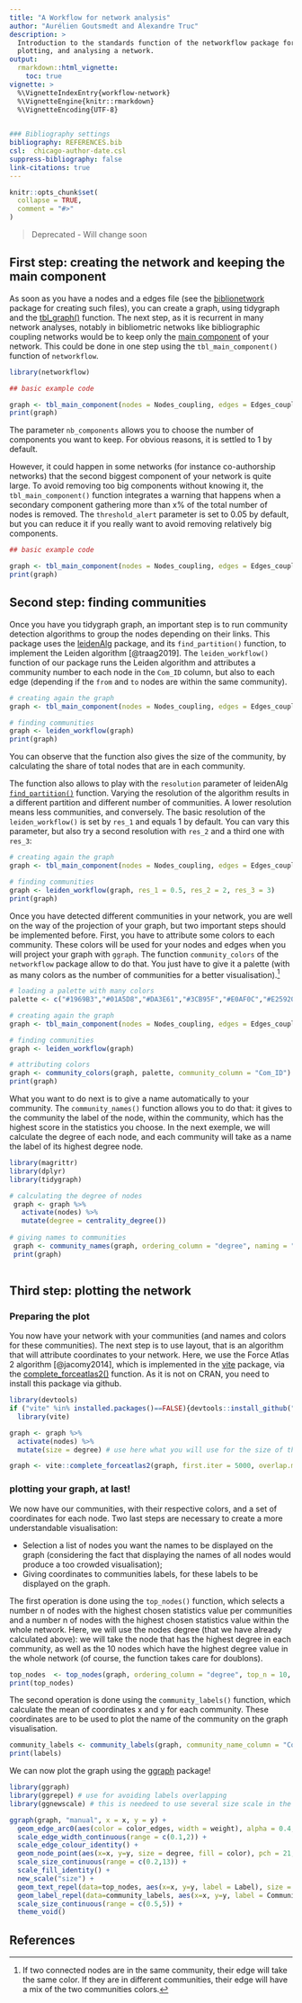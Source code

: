 ```yaml
---
title: "A Workflow for network analysis"
author: "Aurélien Goutsmedt and Alexandre Truc"
description: >
  Introduction to the standards function of the networkflow package for building, manipulating
  plotting, and analysing a network.
output: 
  rmarkdown::html_vignette:
    toc: true
vignette: >
  %\VignetteIndexEntry{workflow-network}
  %\VignetteEngine{knitr::rmarkdown}
  %\VignetteEncoding{UTF-8}
  

### Bibliography settings
bibliography: REFERENCES.bib
csl:  chicago-author-date.csl
suppress-bibliography: false
link-citations: true
---
```


```r
knitr::opts_chunk$set(
  collapse = TRUE,
  comment = "#>"
)
```

> Deprecated - Will change soon

## First step: creating the network and keeping the main component

As soon as you have a nodes and a edges file (see the [biblionetwork](https://github.com/agoutsmedt/biblionetwork) package for creating such files), you can create a graph, using tidygraph and the [tbl_graph()](https://rdrr.io/cran/tidygraph/man/tbl_graph.html) function. The next step, as it is recurrent in many network analyses, notably in bibliometric netwoks like bibliographic coupling networks would be to keep only the [main component](https://en.wikipedia.org/wiki/Component_(graph_theory)) of your network. This could be done in one step using the `tbl_main_component()` function of `networkflow`. 

```r
library(networkflow)

## basic example code

graph <- tbl_main_component(nodes = Nodes_coupling, edges = Edges_coupling, directed = FALSE, node_key = "ItemID_Ref", nb_components = 1)
print(graph)

```

The parameter `nb_components` allows you to choose the number of components you want to keep. For obvious reasons, it is settled to 1 by default. 

However, it could happen in some networks (for instance co-authorship networks) that the second biggest component of your network is quite large. To avoid removing too big components without knowing it, the `tbl_main_component()` function integrates a warning that happens when a secondary component gathering more than x% of the total number of nodes is removed. The `threshold_alert` parameter is set to 0.05 by default, but you can reduce it if you really want to avoid removing relatively big components.

```r

## basic example code

graph <- tbl_main_component(nodes = Nodes_coupling, edges = Edges_coupling, directed = FALSE, node_key = "ItemID_Ref", threshold_alert = 0.001)
print(graph)

```

## Second step: finding communities

Once you have you tidygraph graph, an important step is to run community detection algorithms to group the nodes depending on their links. This package uses the [leidenAlg](https://cran.r-project.org/web/packages/leidenAlg/index.html) package, and its `find_partition()` function, to implement the Leiden algorithm [@traag2019]. The `leiden_workflow()` function of our package runs the Leiden algorithm and attributes a community number to each node in the `Com_ID` column, but also to each edge (depending if the `from` and `to` nodes are within the same community). 

```r

# creating again the graph
graph <- tbl_main_component(nodes = Nodes_coupling, edges = Edges_coupling, directed = FALSE, node_key = "ItemID_Ref", nb_components = 1)

# finding communities
graph <- leiden_workflow(graph)
print(graph)

```

You can observe that the function also gives the size of the community, by calculating the share of total nodes that are in each community.

The function also allows to play with the `resolution` parameter of leidenAlg [`find_partition()`]() function. Varying the resolution of the algorithm results in a different partition and different number of communities. A lower resolution means less communities, and conversely. The basic resolution of the `leiden_workflow()` is set by `res_1` and equals 1 by default. You can vary this parameter, but also try a second resolution with `res_2` and a third one with `res_3`:

```r

# creating again the graph
graph <- tbl_main_component(nodes = Nodes_coupling, edges = Edges_coupling, directed = FALSE, node_key = "ItemID_Ref", nb_components = 1)

# finding communities
graph <- leiden_workflow(graph, res_1 = 0.5, res_2 = 2, res_3 = 3)
print(graph)

```

Once you have detected different communities in your network, you are well on the way of the projection of your graph, but two important steps should be implemented before. First, you have to attribute some colors to each community. These colors will be used for your nodes and edges when you will project your graph with `ggraph`. The function `community_colors` of the `networkflow` package allow to do that. You just have to give it a palette (with as many colors as the number of communities for a better visualisation).^[If two connected nodes are in the same community, their edge will take the same color. If they are in different communities, their edge will have a mix of the two communities colors.] 

```r
# loading a palette with many colors
palette <- c("#1969B3","#01A5D8","#DA3E61","#3CB95F","#E0AF0C","#E25920","#6C7FC9","#DE9493","#CD242E","#6F4288","#B2EEF8","#7FF6FD","#FDB8D6","#8BF9A9","#FEF34A","#FEC57D","#DAEFFB","#FEE3E1","#FBB2A7","#EFD7F2","#5CAADA","#37D4F5","#F5779B","#62E186","#FBDA28","#FB8F4A","#A4B9EA","#FAC2C0","#EB6466","#AD87BC","#0B3074","#00517C","#871B2A","#1A6029","#7C4B05","#8A260E","#2E3679","#793F3F","#840F14","#401C56","#003C65","#741A09","#602A2A","#34134A","#114A1B","#27DDD1","#27DD8D","#4ADD27","#D3DD27","#DDA427","#DF2935","#DD27BC","#BA27DD","#3227DD","#2761DD","#27DDD1")

# creating again the graph
graph <- tbl_main_component(nodes = Nodes_coupling, edges = Edges_coupling, directed = FALSE, node_key = "ItemID_Ref", nb_components = 1)

# finding communities
graph <- leiden_workflow(graph)

# attributing colors
graph <- community_colors(graph, palette, community_column = "Com_ID")
print(graph)
```

What you want to do next is to give a name automatically to your community. The `community_names()` function allows you to do that: it gives to the community the label of the node, within the community, which has the highest score in the statistics you choose. In the next exemple, we will calculate the degree of each node, and each community will take as a name the label of its highest degree node.

```r

library(magrittr)
library(dplyr)
library(tidygraph)

# calculating the degree of nodes
 graph <- graph %>%
   activate(nodes) %>%
   mutate(degree = centrality_degree())
 
# giving names to communities
 graph <- community_names(graph, ordering_column = "degree", naming = "Author_date", community_column = "Com_ID")
 print(graph)
 
```


## Third step: plotting the network

### Preparing the plot

You now have your network with your communities (and names and colors for these communities). The next step is to use layout, that is an algorithm that will attribute coordinates to your network. Here, we use the Force Atlas 2 algorithm [@jacomy2014], which is implemented in the [vite](https://github.com/ParkerICI/vite) package, via the [complete_forceatlas2()](https://rdrr.io/github/ParkerICI/scgraphs/man/complete_forceatlas2.html) function. As it is not on CRAN, you need to install this package via github. 

```r
library(devtools)
if ("vite" %in% installed.packages()==FALSE){devtools::install_github("ParkerICI/vite")}
  library(vite)

graph <- graph %>%
  activate(nodes) %>% 
  mutate(size = degree) # use here what you will use for the size of the nodes in the graph. Force Atlas will take care of avoiding overlapping

graph <- vite::complete_forceatlas2(graph, first.iter = 5000, overlap.method = "repel", overlap.iter = 500)

```

### plotting your graph, at last!

We now have our communities, with their respective colors, and a set of coordinates for each node. Two last steps are necessary to create a more understandable visualisation:

- Selection a list of nodes you want the names to be displayed on the graph (considering the fact that displaying the names of all nodes would produce a too crowded visualisation);
- Giving coordinates to communities labels, for these labels to be displayed on the graph.

The first operation is done using the `top_nodes()` function, which selects a number n of nodes with the highest chosen statistics value per communities and a number n of nodes with the highest chosen statistics value within the whole network. Here, we will use the nodes degree (that we have already calculated above): we will take the node that has the highest degree in each community, as well as the 10 nodes which have the highest degree value in the whole network (of course, the function takes care for doublons).

```r
top_nodes  <- top_nodes(graph, ordering_column = "degree", top_n = 10, top_n_per_com = 1)
print(top_nodes)
```


The second operation is done using the `community_labels()` function, which calculate the mean of coordinates x and y for each community. These coordinates are to be used to plot the name of the community on the graph visualisation. 

```r
community_labels <- community_labels(graph, community_name_column = "Community_name", community_size_column = "Size_com")
print(labels)
```


We can now plot the graph using the [ggraph](https://ggraph.data-imaginist.com/) package!

```r
library(ggraph)
library(ggrepel) # use for avoiding labels overlapping
library(ggnewscale) # this is needeed to use several size scale in the graph (here, one for nodes, and one for labels)

ggraph(graph, "manual", x = x, y = y) + 
  geom_edge_arc0(aes(color = color_edges, width = weight), alpha = 0.4, strength = 0.2, show.legend = FALSE) +
  scale_edge_width_continuous(range = c(0.1,2)) +
  scale_edge_colour_identity() +
  geom_node_point(aes(x=x, y=y, size = degree, fill = color), pch = 21, alpha = 0.9, show.legend = FALSE) +
  scale_size_continuous(range = c(0.2,13)) +
  scale_fill_identity() +
  new_scale("size") +
  geom_text_repel(data=top_nodes, aes(x=x, y=y, label = Label), size = 2, fontface="bold", alpha = 1, point.padding=NA, show.legend = FALSE) +
  geom_label_repel(data=community_labels, aes(x=x, y=y, label = Community_name, fill = color), size = 6, fontface="bold", alpha = 0.9, point.padding=NA, show.legend = FALSE) +
  scale_size_continuous(range = c(0.5,5)) +
  theme_void()
```


## References
